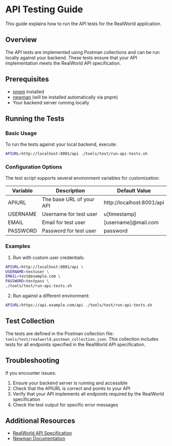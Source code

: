 # API Testing Guide

This guide explains how to run the API tests for the RealWorld application.

## Overview

The API tests are implemented using Postman collections and can be run locally against your backend. These tests ensure that your API implementation meets the RealWorld API specification.

## Prerequisites

- [pnpm](https://pnpm.io/) installed
- [newman](https://github.com/postmanlabs/newman) (will be installed automatically via pnpm)
- Your backend server running locally

## Running the Tests

### Basic Usage

To run the tests against your local backend, execute:

```bash
APIURL=http://localhost:8001/api ./tools/test/run-api-tests.sh
```

### Configuration Options

The test script supports several environment variables for customization:

| Variable | Description              | Default Value             |
| -------- | ------------------------ | ------------------------- |
| APIURL   | The base URL of your API | http://localhost:8001/api |
| USERNAME | Username for test user   | u[timestamp]              |
| EMAIL    | Email for test user      | [username]@mail.com       |
| PASSWORD | Password for test user   | password                  |

### Examples

1. Run with custom user credentials:

```bash
APIURL=http://localhost:8001/api \
USERNAME=testuser \
EMAIL=test@example.com \
PASSWORD=testpass \
./tools/test/run-api-tests.sh
```

2. Run against a different environment:

```bash
APIURL=https://api.example.com/api ./tools/test/run-api-tests.sh
```

## Test Collection

The tests are defined in the Postman collection file: `tools/test/realworld.postman_collection.json`. This collection includes tests for all endpoints specified in the RealWorld API specification.

## Troubleshooting

If you encounter issues:

1. Ensure your backend server is running and accessible
2. Check that the APIURL is correct and points to your API
3. Verify that your API implements all endpoints required by the RealWorld specification
4. Check the test output for specific error messages

## Additional Resources

- [RealWorld API Specification](https://github.com/gothinkster/realworld/tree/master/api)
- [Newman Documentation](https://github.com/postmanlabs/newman)

